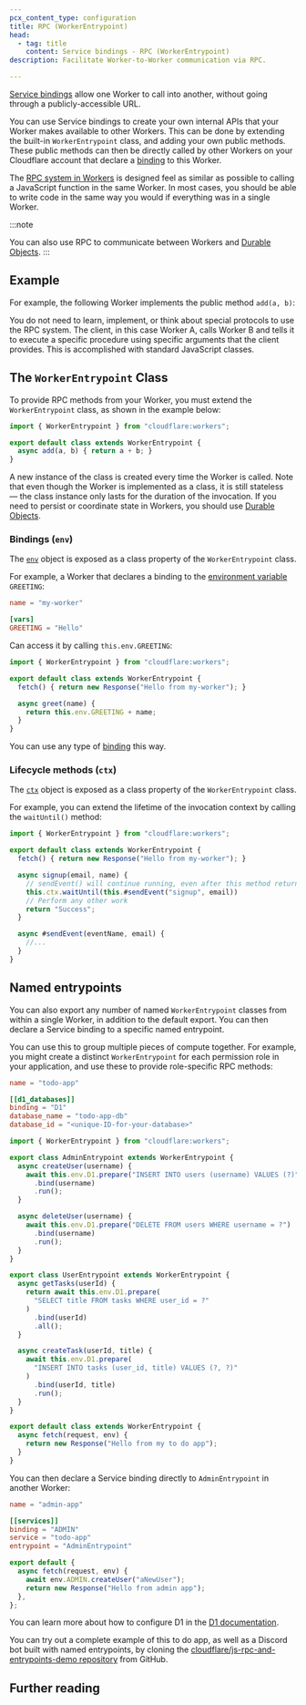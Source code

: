 ```yaml
---
pcx_content_type: configuration
title: RPC (WorkerEntrypoint)
head:
  - tag: title
    content: Service bindings - RPC (WorkerEntrypoint)
description: Facilitate Worker-to-Worker communication via RPC.

---
```



[Service bindings](/workers/runtime-apis/bindings/service-bindings) allow one Worker to call into another, without going through a publicly-accessible URL.

You can use Service bindings to create your own internal APIs that your Worker makes available to other Workers. This can be done by extending the built-in `WorkerEntrypoint` class, and adding your own public methods. These public methods can then be directly called by other Workers on your Cloudflare account that declare a [binding](/workers/runtime-apis/bindings) to this Worker.

The [RPC system in Workers](/workers/runtime-apis/rpc) is designed feel as similar as possible to calling a JavaScript function in the same Worker. In most cases, you should be able to write code in the same way you would if everything was in a single Worker.

:::note

You can also use RPC to communicate between Workers and [Durable Objects](/durable-objects/best-practices/create-durable-object-stubs-and-send-requests/#call-rpc-methods).
:::

## Example

For example, the following Worker implements the public method `add(a, b)`:

<Render file="service-binding-rpc-example" product="workers" />

You do not need to learn, implement, or think about special protocols to use the RPC system. The client, in this case Worker A, calls Worker B and tells it to execute a specific procedure using specific arguments that the client provides. This is accomplished with standard JavaScript classes.

## The `WorkerEntrypoint` Class

To provide RPC methods from your Worker, you must extend the `WorkerEntrypoint` class, as shown in the example below:

```js
import { WorkerEntrypoint } from "cloudflare:workers";

export default class extends WorkerEntrypoint {
  async add(a, b) { return a + b; }
}
```

A new instance of the class is created every time the Worker is called. Note that even though the Worker is implemented as a class, it is still stateless — the class instance only lasts for the duration of the invocation. If you need to persist or coordinate state in Workers, you should use [Durable Objects](/durable-objects).

### Bindings (`env`)

The [`env`](/workers/runtime-apis/bindings) object is exposed as a class property of the `WorkerEntrypoint` class.

For example, a Worker that declares a binding to the [environment variable](/workers/configuration/environment-variables/) `GREETING`:


<WranglerConfig>

```toml
name = "my-worker"

[vars]
GREETING = "Hello"
```

</WranglerConfig>

Can access it by calling `this.env.GREETING`:

```js
import { WorkerEntrypoint } from "cloudflare:workers";

export default class extends WorkerEntrypoint {
  fetch() { return new Response("Hello from my-worker"); }

  async greet(name) {
    return this.env.GREETING + name;
  }
}
```

You can use any type of [binding](/workers/runtime-apis/bindings) this way.

### Lifecycle methods (`ctx`)

The [`ctx`](/workers/runtime-apis/context) object is exposed as a class property of the `WorkerEntrypoint` class.

For example, you can extend the lifetime of the invocation context by calling the `waitUntil()` method:

```js
import { WorkerEntrypoint } from "cloudflare:workers";

export default class extends WorkerEntrypoint {
  fetch() { return new Response("Hello from my-worker"); }

  async signup(email, name) {
    // sendEvent() will continue running, even after this method returns a value to the caller
    this.ctx.waitUntil(this.#sendEvent("signup", email))
    // Perform any other work
    return "Success";
  }

  async #sendEvent(eventName, email) {
    //...
  }
}
```

## Named entrypoints

You can also export any number of named `WorkerEntrypoint` classes from within a single Worker, in addition to the default export. You can then declare a Service binding to a specific named entrypoint.

You can use this to group multiple pieces of compute together. For example, you might create a distinct `WorkerEntrypoint` for each permission role in your application, and use these to provide role-specific RPC methods:



<WranglerConfig>

```toml
name = "todo-app"

[[d1_databases]]
binding = "D1"
database_name = "todo-app-db"
database_id = "<unique-ID-for-your-database>"
```

</WranglerConfig>

```js
import { WorkerEntrypoint } from "cloudflare:workers";

export class AdminEntrypoint extends WorkerEntrypoint {
  async createUser(username) {
    await this.env.D1.prepare("INSERT INTO users (username) VALUES (?)")
      .bind(username)
      .run();
  }

  async deleteUser(username) {
    await this.env.D1.prepare("DELETE FROM users WHERE username = ?")
      .bind(username)
      .run();
  }
}

export class UserEntrypoint extends WorkerEntrypoint {
  async getTasks(userId) {
    return await this.env.D1.prepare(
      "SELECT title FROM tasks WHERE user_id = ?"
    )
      .bind(userId)
      .all();
  }

  async createTask(userId, title) {
    await this.env.D1.prepare(
      "INSERT INTO tasks (user_id, title) VALUES (?, ?)"
    )
      .bind(userId, title)
      .run();
  }
}

export default class extends WorkerEntrypoint {
  async fetch(request, env) {
    return new Response("Hello from my to do app");
  }
}
```

You can then declare a Service binding directly to `AdminEntrypoint` in another Worker:



<WranglerConfig>

```toml
name = "admin-app"

[[services]]
binding = "ADMIN"
service = "todo-app"
entrypoint = "AdminEntrypoint"
```

</WranglerConfig>

```js
export default {
  async fetch(request, env) {
    await env.ADMIN.createUser("aNewUser");
    return new Response("Hello from admin app");
  },
};
```

You can learn more about how to configure D1 in the [D1 documentation](/d1/get-started/#3-bind-your-worker-to-your-d1-database).

You can try out a complete example of this to do app, as well as a Discord bot built with named entrypoints, by cloning the [cloudflare/js-rpc-and-entrypoints-demo repository](https://github.com/cloudflare/js-rpc-and-entrypoints-demo) from GitHub.

## Further reading

<DirectoryListing folder="workers/runtime-apis/rpc" />

